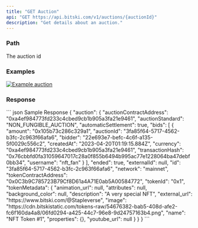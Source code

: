 ```yaml
---
title: "GET Auction"
api: "GET https://api.bitski.com/v1/auctions/{auctionId}"
description: "Get details about an auction."
---
```


### Path

<ParamField path="auctionId" type="string" default="503e50d0-61e0-49e7-8e2b-8ad2226cb1b2" required>
  The auction id
</ParamField>

### Examples

[![Example auction](/assets/images/auction-cf357ab88249e78dc87ac56cb39ae3b3.png "See past auction as example")](https://www.bitski.com/@Candy/products/jd-davison-legendary-b493a939-f28d-4fad-8edc-37233b0f429b)

### Response

<ResponseField name="auction" type="Auction object" required>
  <Expandable>
    <ResponseField name="id" type="string" required/>
    <ResponseField name="auctionContractAddress" type="string" required/>
    <ResponseField name="auctionStandard" type="string" required/>
    <ResponseField name="automaticSettlement" type="boolean" required/>
    <ResponseField name="bids" type="array of objects" required/>
    <ResponseField name="ended" type="boolean" required/>
    <ResponseField name="externalId" type="string"/>
    <ResponseField name="network" type="string" required/>
    <ResponseField name="tokenContractAddress" type="string" required/>
    <ResponseField name="tokenId" type="string" required/>
    <ResponseField name="tokenMetadata" type="object" required/>
  </Expandable>
</ResponseField>

<ResponseExample>
``` json Sample Response
{
  "auction": {
    "auctionContractAddress": "0xa4ef984773fd233c4cbed9cb1b905a3fa21e9461",
    "auctionStandard": "NON_FUNGIBLE_AUCTION",
    "automaticSettlement": true,
    "bids": [
      {
        "amount": "0x105b73c286c329a1",
        "auctionId": "3fa85f64-5717-4562-b3fc-2c963f66afa6",
        "bidder": "22e693e7-befc-4c6f-a135-5f0029c556c2",
        "createdAt": "2023-04-20T01:19:15.884Z",
        "currency": "0xa4ef984773fd233c4cbed9cb1b905a3fa21e9461",
        "transactionHash": "0x76cbbfd0fa31059647017c28a0f855b6494b995ac77e1228064ba47debf0bb34",
        "username": "nft_fan"
      }
    ],
    "ended": true,
    "externalId": null,
    "id": "3fa85f64-5717-4562-b3fc-2c963f66afa6",
    "network": "mainnet",
    "tokenContractAddress": "0x0C3b9C785723B79Cf8D61a4A71E0ab5A00584772",
    "tokenId": "0x1",
    "tokenMetadata": {
      "animation_url": null,
      "attributes": null,
      "background_color": null,
      "description": "A very special NFT",
      "external_url": "https://www.bitski.com/@Stapleverse",
      "image": "https://cdn.bitskistatic.com/tokens-raw/54676382-bab5-408d-afe2-fc6f160da4a8/06fd0294-a425-44c7-96e8-9d24757163b4.png",
      "name": "NFT Token #1",
      "properties": {},
      "youtube_url": null
    }
  }
}
```
</ResponseExample>
